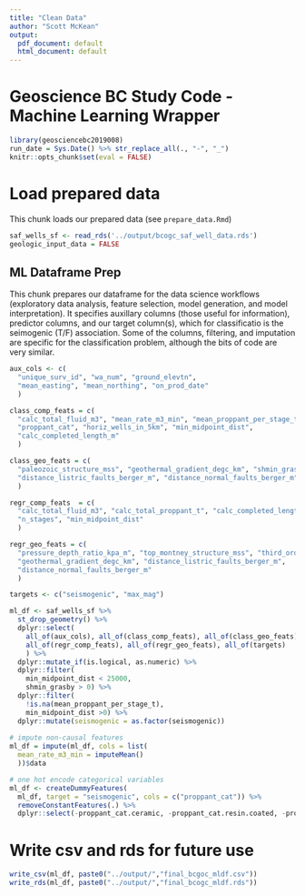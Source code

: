 ```yaml
---
title: "Clean Data"
author: "Scott McKean"
output:
  pdf_document: default
  html_document: default
---
```


# Geoscience BC Study Code - Machine Learning Wrapper

```r
library(geosciencebc2019008)
run_date = Sys.Date() %>% str_replace_all(., "-", "_")
knitr::opts_chunk$set(eval = FALSE)
```

# Load prepared data

This chunk loads our prepared data (see `prepare_data.Rmd`)

```R
saf_wells_sf <- read_rds('../output/bcogc_saf_well_data.rds')
geologic_input_data = FALSE
```

## ML Dataframe Prep

This chunk prepares our dataframe for the data science workflows (exploratory
data analysis, feature selection, model generation, and model interpretation). 
It specifies auxillary columns (those useful for information), predictor columns, 
and our target column(s), which for classificatio is the seimogenic (T/F)
association. Some of the columns, filtering, and imputation are specific for the 
classification problem, although the bits of code are very similar.

```r
aux_cols <- c(
  "unique_surv_id", "wa_num", "ground_elevtn",
  "mean_easting", "mean_northing", "on_prod_date"
  )

class_comp_feats = c(
  "calc_total_fluid_m3", "mean_rate_m3_min", "mean_proppant_per_stage_t",
  "proppant_cat", "horiz_wells_in_5km", "min_midpoint_dist",
  "calc_completed_length_m"
  )

class_geo_feats = c(
  "paleozoic_structure_mss", "geothermal_gradient_degc_km", "shmin_grasby",
  "distance_listric_faults_berger_m", "distance_normal_faults_berger_m"
  )

regr_comp_feats  = c(
  "calc_total_fluid_m3", "calc_total_proppant_t", "calc_completed_length_m",
  "n_stages", "min_midpoint_dist"
  )

regr_geo_feats = c(
  "pressure_depth_ratio_kpa_m", "top_montney_structure_mss", "third_order_residual_m",
  "geothermal_gradient_degc_km", "distance_listric_faults_berger_m",
  "distance_normal_faults_berger_m"
  )

targets <- c("seismogenic", "max_mag")

ml_df <- saf_wells_sf %>%
  st_drop_geometry() %>% 
  dplyr::select(
    all_of(aux_cols), all_of(class_comp_feats), all_of(class_geo_feats), 
    all_of(regr_comp_feats), all_of(regr_geo_feats), all_of(targets)
    ) %>%
  dplyr::mutate_if(is.logical, as.numeric) %>%
  dplyr::filter(
    min_midpoint_dist < 25000,
    shmin_grasby > 0) %>%
  dplyr::filter(
    !is.na(mean_proppant_per_stage_t),
    min_midpoint_dist >0) %>%
  dplyr::mutate(seismogenic = as.factor(seismogenic))
  
# impute non-causal features
ml_df = impute(ml_df, cols = list(
  mean_rate_m3_min = imputeMean()
  ))$data

# one hot encode categorical variables
ml_df <- createDummyFeatures(
  ml_df, target = "seismogenic", cols = c("proppant_cat")) %>% 
  removeConstantFeatures(.) %>%
  dplyr::select(-proppant_cat.ceramic, -proppant_cat.resin.coated, -proppant_cat.sand)
```

# Write csv and rds for future use

```r
write_csv(ml_df, paste0("../output/","final_bcgoc_mldf.csv"))
write_rds(ml_df, paste0("../output/","final_bcogc_mldf.rds"))
```